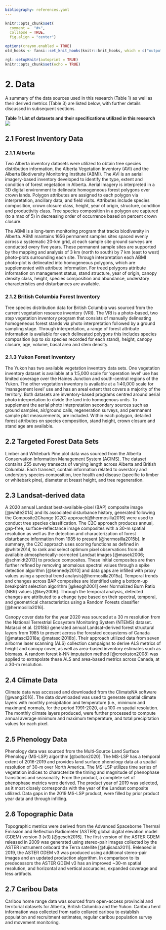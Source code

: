 ```yaml
---
bibliography: references.yaml
---
```


```r
knitr::opts_chunk$set(
  comment =  "#>", 
  collapse = TRUE,
  fig.align = "center")

options(crayon.enabled = TRUE)
old_hooks <- fansi::set_knit_hooks(knitr::knit_hooks, which = c("output", "message", "error"))

rgl::setupKnitr(autoprint = TRUE)
knitr::opts_chunk$set(echo = TRUE)
```

# 2. Data {#sec-data}

A summary of the data sources used in this research (Table 1) as well as their derived metrics (Table 3) are listed below, with further details discussed in subsequent sections.

**Table 1: List of datasets and their specifications utilized in this research** ![](images/data_table.jpg)

## 2.1 Forest Inventory Data {#sec-forest-inventory-data}

### 2.1.1 Alberta {#sec-alberta-forest-inventory-datasets}

Two Alberta inventory datasets were utilized to obtain tree species distribution information, the Alberta Vegetation Inventory (AVI) and the Alberta Biodiversity Monitoring Institute (ABMI). The AVI is an aerial imagery-based inventory developed to identify the type, extent and condition of forest vegetation in Alberta. Aerial imagery is interpreted in a 3D digital environment to delineate homogeneous forest polygons over crown lands. Polygon attributes are assigned to each polygon via interpretation, ancillary data, and field visits. Attributes include species composition, crown closure class, height, year of origin, structure, condition and productivity class. Tree species composition in a polygon are captured (to a max of 5) in decreasing order of occurrence based on percent crown closure.

The ABMI is a long-term monitoring program that tracks biodiversity in Alberta. ABMI maintains 1656 permanent samples sites spaced evenly across a systematic 20-km grid, at each sample site ground surveys are conducted every five years. These permanent sample sites are supported by the mapping and analysis of 3 km (north to south) by 7 km (east to west) photo-plots surrounding each site. Through interpretation each ABMI photo-plot is delineated into homogeneous polygons, which are supplemented with attribute information. For treed polygons attribute information on management status, stand structure, year of origin, canopy density class, height, species composition and abundance, understory characteristics and disturbances are available.

### 2.1.2 British Columbia Forest Inventory {#sec-bc-forest-inventory-datasets}

Tree species distribution data for British Columbia was sourced from the current vegetation resource inventory (VRI). The VRI is a photo-based, two step vegetation inventory program that consists of manually delineating homogeneous forest stands via photo interpretation followed by a ground sampling stage. Through interpretation, a range of forest attribute information is available for each delineated polygons this includes species composition (up to six species recorded for each stand), height, canopy closure, age, volume, basal area and stem density.


### 2.1.3 Yukon Forest Inventory {#sec-yukon-forest-inventory-datasets}

The Yukon has two available vegetation inventory data sets. One vegetation inventory dataset is available at a 1:5,000 scale for 'operation level' use has limited coverage over the Haines Junction and south-central regions of the Yukon. The other vegetation inventory is available at a 1:40,000 scale for 'management level' use and has an areal extent that covers a majority of the territory. Both datasets are inventory-based programs centred around aerial photo interpretation to divide the land into homogenous units. To supplement the aerial photo interpretation secondary sources such as ground samples, air/ground calls, regeneration surveys, and permanent sample plot measurements, are included. Within each polygon, detailed forest attributes on species composition, stand height, crown closure and stand age are available.

## 2.2 Targeted Forest Data Sets {#sec-targeted-forest-dataset}

Limber and Whitebark Pine plot data was sourced from the Alberta Conservation Information Management System (ACIMS). The dataset contains 255 survey transects of varying length across Alberta and British Columbia. Each transect, contain information related to overstory and understory species composition, tree health and disease (specific to limber or whitebark pine), diameter at breast height, and tree regeneration.

## 2.3 Landsat-derived data {#sec-landsat-derived-data}

A 2020 annual Landsat best-available-pixel (BAP) composite image [@white2014] and its associated disturbance history, generated following the Composite2Change (C2C) approach[@hermosilla2016] were used to conduct tree species classification. The C2C approach produces annual, gap-free, surface-reflectance image composites with a 30-m spatial resolution as well as the detection and characterization of forest disturbance information from 1985 to present [@hermosilla2015b]. In summary, the C2C approach uses scoring functions as defined in @white2014, to rank and select optimum pixel observations from all available atmospherically-corrected Landsat images [@masek2006; @schmidt2013] to produce composites. These initial composites are then further refined by removing anomalous spectral values through a spike detection algorithm [@kennedy2010] and data gaps are infilled with proxy values using a spectral trend analysis[@hermosilla2015a]. Temporal trends and changes across BAP composites are identified using a bottom-up breakpoint selection algorithm [@keogh2001] over Normalized Burn Ratio (NBR) values [@key2006]. Through the temporal analysis, detected changes are attributed to a change type based on their spectral, temporal, and geometrical characteristics using a Random Forests classifier [@hermosilla2016].

Canopy cover data for the year 2020 was sourced at a 30 m resolution from the National Terrestrial Ecosystem Monitoring System (NTEMS) dataset. Matasci et al. (2018b) generated annual Landsat-derived forest structural layers from 1985 to present across the forested ecosystems of Canada [@matasci2018a; @matasci2018b]. Their approach utilized data from seven airborne laser scanning (ALS) collection campaigns to derive ALS metrics of height and canopy cover, as well as area-based inventory estimates such as biomass. A random forest k-NN imputation method [@crookston2008] was applied to extrapolate these ALS and area-based metrics across Canada, at a 30-m resolution.

## 2.4 Climate Data {#sec-climate-data}

Climate data was accessed and downloaded from the ClimateNA software [@wang2016]. The data downloaded was used to generate spatial climate layers with monthly precipitation and temperature (i.e., minimum and maximum) normals, for the period 1991-2020, at a 100-m spatial resolution. The monthly climate layers produced, were further processed to compute annual average minimum and maximum temperature, and total precipitation values for each pixel.

## 2.5 Phenology Data {#sec-phenology-data}

Phenology data was sourced from the Multi-Source Land Surface Phenology (MS-LSP) algorithm [@bolton2020]. The MS-LSP has a temporal extent of 2016-2019 and provides land surface phenology data at a spatial resolution of 30-m over North America. The MS-LSP utilizes time series of vegetation indices to characterize the timing and magnitude of phenophase transitions and seasonality. From the product, a complete set of phenophase metrics were derived. The product year of 2019 was selected, as it most closely corresponds with the year of the Landsat composite utilized. Data gaps in the 2019 MS-LSP product, were filled by prior product year data and through infilling.

## 2.6 Topographic Data {#sec-topographic-data}

Topographic metrics were derived from the Advanced Spaceborne Thermal Emission and Reflection Radiometer (ASTER) global digital elevation model (GDEM) version 3 (v3) [@gesch2016]. The first version of the ASTER GDEM released in 2009 was generated using stereo-pair images collected by the ASTER instrument onboard the Terra satellite [@fujisada2011]. Released in 2019, the ASTER GDEM v3 was produced using additional stereo-pair images and an updated production algorithm. In comparison to its predecessors the ASTER GDEM v3 has an improved \~30-m spatial resolution, and horizontal and vertical accuracies, expanded coverage and less artifacts.

## 2.7 Caribou Data {#sec-caribou-data}

Caribou home range data was sourced from open-access provincial and territorial datasets for Alberta, British Columbia and the Yukon. Caribou herd information was collected from radio collared caribou to establish population and recruitment estimates, regular caribou population survey and movement monitoring.
